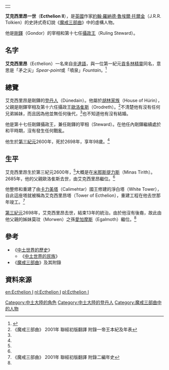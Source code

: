 {|align=right
|-
|{{Tolkienchar |
image_character = |
image_caption = |
Book(s) = 《[[魔戒|魔戒三部曲]]》<br/>《[[中土世界的歷史|中土世界的歷史]]》 |
character_name = 艾克西里昂 |
character_alias = |
character_title = [[剛鐸宰相|剛鐸宰相]]<br/>剛鐸攝政王|
character_race = [[人類_(中土大陸)|人類]] [[登丹人|登丹人]] |
character_culture = [[胡林家族|胡林家族]] |
character_gender = 男性|
character_realm = [[剛鐸|剛鐸]] |
character_sub_realm = |
character_lifespan = 第三紀元2600年 - [[第三紀元|第三紀元]]2698年<ref name=autogenerated1>《中土世界的歷史》 Vol.12《中土世界的民族》 "The Heirs of Elendil"</ref> |
character_weapon = | 
}}
|}
'''艾克西里昂一世'''（'''Ecthelion II'''），是[[英國|英國]]作家[[約翰·羅納德·魯埃爾·托爾金|約翰·羅納德·魯埃爾·托爾金]]（J.R.R. Tolkien）的史詩式奇幻說《[[魔戒|魔戒三部曲]]》中的虛構人物。

他是[[剛鐸|剛鐸]]（Gondor）的宰相和第十七任[[剛鐸攝政王|攝政王]]（Ruling Steward）。

==名字==
'''艾克西里昂'''（Ecthelion）一名來自[[辛達語|辛達語]]，與一位第一紀元[[貢多林|貢多林]][[艾克希里昂|精靈]]同名，意思是「矛之尖」''Spear-point''或「噴泉」''Fountain''。<ref>{{Cite web |url=http://www.glyphweb.com/arda/e/ecthelion.html |title=Encyclopedia of Arda: Ecthelion |access-date=2011-11-15 |archive-date=2021-02-14 |archive-url=https://web.archive.org/web/20210214133839/http://www.glyphweb.com/arda/e/ecthelion.html |dead-url=no }}</ref>

==總覽==
艾克西里昂是剛鐸的[[登丹人|登丹人]]（Dúnedain）。他屬於[[胡林家族|胡林家族]]（House of Húrin），父親是剛鐸宰相及第十六任攝政王[[歐洛隹斯_(剛鐸宰相)|歐洛隹斯]]（Orodreth）。<ref name=autogenerated2>《魔戒三部曲》 2001年 聯經初版翻譯 附錄一帝王本紀及年表</ref>不清楚他有沒有任何兄弟姊妹，而且因為他並無任何後代，<ref name=autogenerated1 />也不知道他有沒有結婚。

他是第十七任剛鐸攝政王，兼任剛鐸的宰相（Steward）。在他任內剛鐸繼續處於和平時期，沒有發生任何戰亂。

他生於[[第三紀元|第三紀元]]2600年，死於2698年，享年98歲。<ref name=autogenerated1 />

==生平==
艾克西里昂生於第三紀元2600年，<ref name=autogenerated1 />大概是在[[米那斯提力斯|米那斯提力斯]]（Minas Tirith）。2685年，他的父親歐洛隹斯去世，由艾克西里昂繼位。<ref name=autogenerated2 />

他整修和重建了由[[卡力美塔|卡力美塔]]（Calimehtar）國王修建的淨白塔（White Tower），自此這座塔就被稱為艾克西里昂塔（Tower of Ecthelion），重建工程在他去世那年竣工。<ref>《魔戒三部曲》 2001年 聯經初版翻譯 附錄二編年史</ref>

[[第三紀元|第三紀元]]2698年，艾克西里昂去世，結束13年的統治。由於他沒有後裔，故此由他父親的姊妹莫玟（Morwen）之孫[[愛加摩斯|愛加摩斯]]（Egalmoth）繼位。<ref name=autogenerated2 />

==參考==
*《[[中土世界的歷史|中土世界的歷史]]》
**《[[中土世界的民族|中土世界的民族]]》
*《[[魔戒|魔戒三部曲]]》及其附錄

==資料來源==
{{reflist}}

{{剛鐸宰相及攝政王|[[歐洛隹斯_(剛鐸宰相)|歐洛隹斯]]|[[愛加摩斯|愛加摩斯]]|}}

[[Category:中土大陸的角色|Category:中土大陸的角色]]
[[Category:中土大陸的登丹人|Category:中土大陸的登丹人]]
[[Category:魔戒三部曲中的人物|Category:魔戒三部曲中的人物]]

[[en:Ecthelion_I|en:Ecthelion I]]
[[nl:Ecthelion_I|nl:Ecthelion I]]
[[pl:Ecthelion_I|pl:Ecthelion I]]